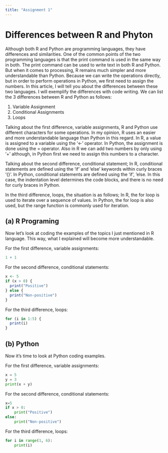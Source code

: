 ```yaml
---
title: "Assignment 1"
---
```


# Differences between R and Phyton

Although both R and Python are programming languages, they have differences and similarities. One of the common points of the two programming languages is that the print command is used in the same way in both. The print command can be used to write text in both R and Python. But when it comes to processing, R remains much simpler and more understandable than Python. Because we can write the operations directly, but in order to perform operations in Python, we first need to assign the numbers. In this article, I will tell you about the differences between these two languages. I will exemplify the differences with code writing. We can list the 3 differences between R and Python as follows:

1. Variable Assignment
2. Conditional Assignments
3. Loops

Talking about the first difference, variable assignments, R and Python use different characters for some operations. In my opinion, R uses an easier and more understandable language than Python in this regard. In R, a value is assigned to a variable using the '<-' operator. In Python, the assignment is done using the = operator. Also in R we can add two numbers by only using '+' although, in Python first we need to assign this numbers to a character.

Talking about the second difference, conditional statement; In R, conditional statements are defined using the 'if' and 'else' keywords within curly braces '{}'. In Python, conditional statements are defined using the 'if', 'else. In this case, the indentation level determines the code blocks, and there is no need for curly braces in Python.

In the third difference, loops, the situation is as follows; In R, the for loop is used to iterate over a sequence of values. In Python, the for loop is also used, but the range function is commonly used for iteration.

## (a) R Programing

Now let's look at coding the examples of the topics I just mentioned in R language. This way, what I explained will become more understandable.

For the first difference, variable assignments:

```r
1 + 1
```

For the second difference, conditional statements:

```r
x <- 5
if (x > 0) {
  print("Positive")
} else {
  print("Non-positive")
}

```

For the third difference, loops:

```r
for (i in 1:5) {
  print(i)
}

```

## (b) Python

Now it's time to look at Python coding examples.

For the first difference, variable assignments:

```python
x = 5
y = 3
print(x + y)
```

For the second difference, conditional statements:

```python
x=5
if x > 0:
    print("Positive")
else:
    print("Non-positive")
```

For the third difference, loops:

```python

for i in range(1, 6):
    print(i)
```

